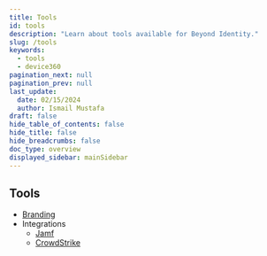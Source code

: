 ```yaml
---
title: Tools
id: tools
description: "Learn about tools available for Beyond Identity."
slug: /tools
keywords:
  - tools
  - device360
pagination_next: null
pagination_prev: null
last_update:
  date: 02/15/2024
  author: Ismail Mustafa
draft: false
hide_table_of_contents: false
hide_title: false
hide_breadcrumbs: false
doc_type: overview
displayed_sidebar: mainSidebar
---
```


## Tools

- [Branding](/docs/tools/branding)
- Integrations
   - [Jamf](/docs/tools/integrations/jamf)
   - [CrowdStrike](/docs/tools/integrations/crowdstrike)